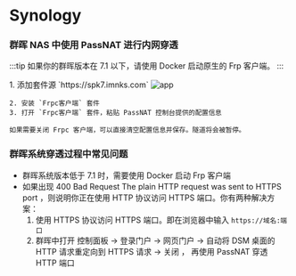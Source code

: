 

# Synology

### 群晖 NAS 中使用 PassNAT 进行内网穿透

:::tip
如果你的群晖版本在 7.1 以下，请使用 Docker 启动原生的 Frp 客户端。
:::

<Tabs queryString="current">
  <TabItem value="latest" label="群晖版本 >= 7.1" default>
    1. 添加套件源 `https://spk7.imnks.com` 
    <img src={app} alt="app" />
    
    2. 安装 `Frpc客户端` 套件
    3. 打开 `Frpc客户端` 套件，粘贴 PassNAT 控制台提供的配置信息

    如果需要关闭 Frpc 客户端，可以直接清空配置信息并保存。隧道将会被暂停。

  </TabItem>

  <TabItem value="old" label="群晖版本 < 7.1">

  </TabItem>
</Tabs>

### 群晖系统穿透过程中常见问题

- 群晖系统版本低于 7.1 时，需要使用 Docker 启动 Frp 客户端
- 如果出现 400 Bad Request The plain HTTP request was sent to HTTPS port ，则说明你正在使用 HTTP 协议访问 HTTPS 端口。你有两种解决方案：
  1. 使用 HTTPS 协议访问 HTTPS 端口。即在浏览器中输入 `https://域名:端口`
  2. 群晖中打开 控制面板 -> 登录门户 -> 网页门户 -> 自动将 DSM 桌面的 HTTP 请求重定向到 HTTPS 请求 -> 关闭 ， 再使用 PassNAT 穿透 HTTP 端口
